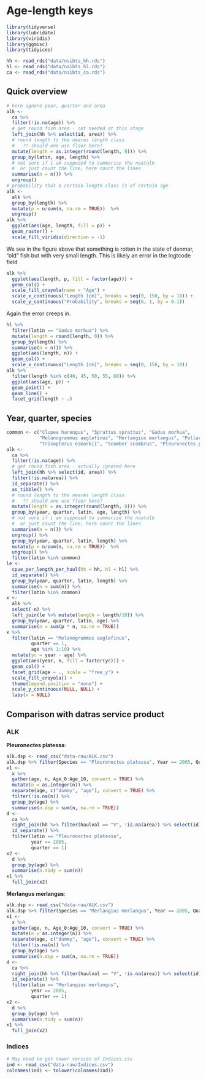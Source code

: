 # Age-length keys {#alk}

```r
library(tidyverse)
library(lubridate)
library(viridis)
library(ggmisc)
library(tidyices)
```

```r
hh <- read_rds("data/nsibts_hh.rds")
hl <- read_rds("data/nsibts_hl.rds")
ca <- read_rds("data/nsibts_ca.rds")
```

## Quick overview

```r
# here ignore year, quarter and area
alk <- 
  ca %>% 
  filter(!is.na(age)) %>% 
  # get round fish area - not needed at this stage
  left_join(hh %>% select(id, area)) %>% 
  # round length to the neares length class
  #   ?? should one use floor here?
  mutate(length = as.integer(round(length, 0))) %>% 
  group_by(latin, age, length) %>% 
  # not sure if i am supposed to summarise the noatalk
  #  or just count the line, here count the lines
  summarise(n = n()) %>% 
  ungroup()
# probability that a certain length class is of certain age
alk <- 
  alk %>% 
  group_by(length) %>% 
  mutate(p = n/sum(n, na.rm = TRUE))  %>% 
  ungroup()
alk %>% 
  ggplot(aes(age, length, fill = p)) +
  geom_raster() +
  scale_fill_viridis(direction = -1)
```

We see in the figure above that something is rotten in the state of denmar, "old" fish but with very small length. This is likely an error in the lngtcode field

```r
alk %>% 
  ggplot(aes(length, p, fill = factor(age))) + 
  geom_col() + 
  scale_fill_crayola(name = "Age") +
  scale_x_continuous("Length [cm]", breaks = seq(0, 150, by = 10)) +
  scale_y_continuous("Probability", breaks = seq(0, 1, by = 0.1))
```

Again the error creeps in.

```r
hl %>% 
  filter(latin == "Gadus morhua") %>% 
  mutate(length = round(length, 0)) %>% 
  group_by(length) %>% 
  summarise(n = n()) %>% 
  ggplot(aes(length, n)) +
  geom_col() +
  scale_x_continuous("Length [cm]", breaks = seq(0, 150, by = 10))
alk %>% 
  filter(length %in% c(40, 45, 50, 55, 60)) %>% 
  ggplot(aes(age, p)) +
  geom_point() +
  geom_line() +
  facet_grid(length ~ .)
```

## Year, quarter, species

```r
common <- c("Clupea harengus", "Sprattus sprattus", "Gadus morhua",
            "Melanogrammus aeglefinus", "Merlangius merlangus", "Pollachius virens",
            "Trisopterus esmarkii", "Scomber scombrus", "Pleuronectes platessa")
alk <- 
  ca %>% 
  filter(!is.na(age)) %>% 
  # get round fish area - actually ignored here
  left_join(hh %>% select(id, area)) %>% 
  filter(!is.na(area)) %>% 
  id_separate() %>% 
  as_tibble() %>% 
  # round length to the neares length class
  #   ?? should one use floor here?
  mutate(length = as.integer(round(length, 0))) %>% 
  group_by(year, quarter, latin, age, length) %>% 
  # not sure if i am supposed to summarise the noatalk
  #  or just count the line, here count the lines
  summarise(n = n()) %>% 
  ungroup() %>%
  group_by(year, quarter, latin, length) %>% 
  mutate(p = n/sum(n, na.rm = TRUE))  %>% 
  ungroup() %>% 
  filter(latin %in% common)
le <- 
  cpue_per_length_per_haul(hh = hh, hl = hl) %>% 
  id_separate() %>% 
  group_by(year, quarter, latin, length) %>% 
  summarise(n = sum(n)) %>% 
  filter(latin %in% common)
x <-
  alk %>%
  select(-n) %>% 
  left_join(le %>% mutate(length = length/10)) %>% 
  group_by(year, quarter, latin, age) %>% 
  summarise(n = sum(p * n, na.rm = TRUE))
x %>% 
  filter(latin == "Melanogrammus aeglefinus",
         quarter == 1,
         age %in% 1:10) %>% 
  mutate(yc = year - age) %>% 
  ggplot(aes(year, n, fill = factor(yc))) +
  geom_col() +
  facet_grid(age ~ ., scale = "free_y") +
  scale_fill_crayola() +
  theme(legend.position = "none") +
  scale_y_continuous(NULL, NULL) +
  labs(x = NULL)
```

## Comparison with datras service product

### ALK

**Pleuronectes platessa**:

```r
alk.dsp <- read_csv("data-raw/ALK.csv")
alk.dsp %>% filter(Species == "Pleuronectes platessa", Year == 2005, Quarter == 1) -> x
x1 <-
  x %>% 
  gather(age, n, Age_0:Age_10, convert = TRUE) %>% 
  mutate(n = as.integer(n)) %>%
  separate(age, c("dummy", "age"), convert = TRUE) %>% 
  filter(!is.na(n)) %>% 
  group_by(age) %>% 
  summarise(n.dsp = sum(n, na.rm = TRUE))
d <- 
  ca %>% 
  right_join(hh %>% filter(haulval == "V", !is.na(area)) %>% select(id)) %>% 
  id_separate() %>% 
  filter(latin == "Pleuronectes platessa",
         year == 2005,
         quarter == 1)
x2 <-
  d %>% 
  group_by(age) %>% 
  summarise(n.tidy = sum(n))
x1 %>% 
  full_join(x2)
```

**Merlangus merlangus**:

```r
alk.dsp <- read_csv("data-raw/ALK.csv")
alk.dsp %>% filter(Species == "Merlangius merlangus", Year == 2005, Quarter == 1) -> x
x1 <-
  x %>% 
  gather(age, n, Age_0:Age_10, convert = TRUE) %>% 
  mutate(n = as.integer(n)) %>%
  separate(age, c("dummy", "age"), convert = TRUE) %>% 
  filter(!is.na(n)) %>% 
  group_by(age) %>% 
  summarise(n.dsp = sum(n, na.rm = TRUE))
d <- 
  ca %>% 
  right_join(hh %>% filter(haulval == "V", !is.na(area)) %>% select(id)) %>% 
  id_separate() %>% 
  filter(latin == "Merlangius merlangus",
         year == 2005,
         quarter == 1)
x2 <-
  d %>% 
  group_by(age) %>% 
  summarise(n.tidy = sum(n))
x1 %>% 
  full_join(x2)
```

### Indices

```r
# May need to get newer version of Indices.csv
ind <- read_csv("data-raw/Indices.csv")
colnames(ind) <- tolower(colnames(ind))
```

